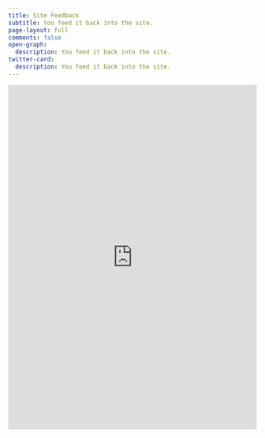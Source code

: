 ```yaml
---
title: Site Feedback
subtitle: You feed it back into the site.
page-layout: full
comments: false
open-graph:
  description: You feed it back into the site.
twitter-card:
  description: You feed it back into the site.
---
```


<iframe src="https://docs.google.com/forms/d/e/1FAIpQLSfLjkhl1pPBhEArBEvXykpfxwaZ2IeCSBnfydLEhBUt9nesOw/viewform?embedded=true" width="100%" height="700vh"
frameborder="0" marginheight="0" marginwidth="0">Loading…</iframe>